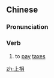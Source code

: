 ==Chinese==
{{zh-forms}}

===Pronunciation===
{{zh-pron
|m=shàngjuān
|c=soeng6 gyun1
|cat=v
}}

===Verb===
{{zh-verb}}

# to [[pay]] [[tax]]es

[[zh:上捐]]